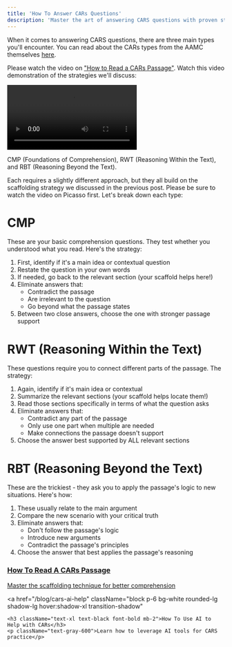 ```yaml
---
title: 'How To Answer CARs Questions'
description: 'Master the art of answering CARS questions with proven strategies'
---
```


When it comes to answering CARS questions, there are three main types you'll encounter. You can read about the CARs types from the AAMC themselves [here](https://my-mcat.s3.us-east-2.amazonaws.com/tutorial/CARsSection.pdf).

Please watch the video on ["How to Read a CARs Passage"](/blog/best-cars-strategy). Watch this video demonstration of the strategies we'll discuss:

<video className="w-full" controls>
  <source src="https://my-mcat.s3.us-east-2.amazonaws.com/tutorial/HowToAnswerQuestionsRWTRBT.mp4" type="video/mp4" />
  Your browser does not support the video tag.
</video>

CMP (Foundations of Comprehension), RWT (Reasoning Within the Text), and RBT (Reasoning Beyond the Text). 

Each requires a slightly different approach, but they all build on the scaffolding strategy we discussed in the previous post. Please be sure to watch the video on Picasso first. Let's break down each type:

# CMP

These are your basic comprehension questions. They test whether you understood what you read. Here's the strategy:

1. First, identify if it's a main idea or contextual question
2. Restate the question in your own words
3. If needed, go back to the relevant section (your scaffold helps here!)
4. Eliminate answers that:
   - Contradict the passage
   - Are irrelevant to the question
   - Go beyond what the passage states
5. Between two close answers, choose the one with stronger passage support

# RWT (Reasoning Within the Text)

These questions require you to connect different parts of the passage. The strategy:

1. Again, identify if it's main idea or contextual
2. Summarize the relevant sections (your scaffold helps locate them!)
3. Read those sections specifically in terms of what the question asks
4. Eliminate answers that:
   - Contradict any part of the passage
   - Only use one part when multiple are needed
   - Make connections the passage doesn't support
5. Choose the answer best supported by ALL relevant sections

# RBT (Reasoning Beyond the Text)

These are the trickiest - they ask you to apply the passage's logic to new situations. Here's how:

1. These usually relate to the main argument
2. Compare the new scenario with your critical truth
3. Eliminate answers that:
   - Don't follow the passage's logic
   - Introduce new arguments
   - Contradict the passage's principles
4. Choose the answer that best applies the passage's reasoning

<div className="grid grid-cols-1 md:grid-cols-2 gap-4 mt-8">
  <a 
    href="/blog/best-cars-strategy" 
    className="block p-6 bg-white rounded-lg shadow-lg hover:shadow-xl transition-shadow"
  >
    <h3 className="text-xl text-black font-bold mb-2">How To Read A CARs Passage</h3>
    <p className="text-gray-600">Master the scaffolding technique for better comprehension</p>
  </a>

  <a 
    href="/blog/cars-ai-help" 
    className="block p-6 bg-white rounded-lg shadow-lg hover:shadow-xl transition-shadow"
  >
    <h3 className="text-xl text-black font-bold mb-2">How To Use AI to Help with CARs</h3>
    <p className="text-gray-600">Learn how to leverage AI tools for CARS practice</p>
  </a>
</div> 